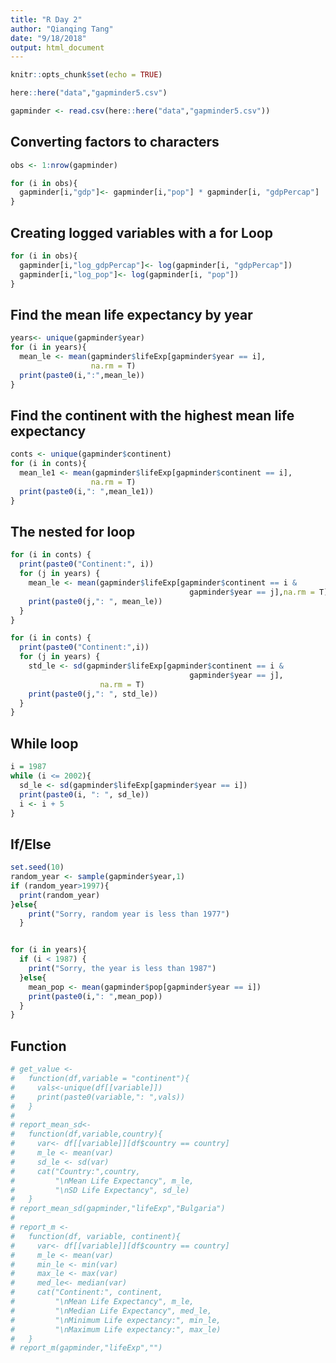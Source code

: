```yaml
---
title: "R Day 2"
author: "Qianqing Tang"
date: "9/18/2018"
output: html_document
---
```


```r
knitr::opts_chunk$set(echo = TRUE)
```

```r
here::here("data","gapminder5.csv")

gapminder <- read.csv(here::here("data","gapminder5.csv"))
```

## Converting factors to characters

```r
obs <- 1:nrow(gapminder)

for (i in obs){
  gapminder[i,"gdp"]<- gapminder[i,"pop"] * gapminder[i, "gdpPercap"]
}
```

## Creating logged variables with a for Loop
```r

for (i in obs){
  gapminder[i,"log_gdpPercap"]<- log(gapminder[i, "gdpPercap"])
  gapminder[i,"log_pop"]<- log(gapminder[i, "pop"])
}
```

## Find the mean life expectancy by year
```r
years<- unique(gapminder$year)
for (i in years){
  mean_le <- mean(gapminder$lifeExp[gapminder$year == i],
                  na.rm = T)
  print(paste0(i,":",mean_le))
}
```

## Find the continent with the highest mean life expectancy
```r
conts <- unique(gapminder$continent)
for (i in conts){
  mean_le1 <- mean(gapminder$lifeExp[gapminder$continent == i],
                  na.rm = T)
  print(paste0(i,": ",mean_le1))
}
```

## The nested for loop
```r
for (i in conts) {
  print(paste0("Continent:", i))
  for (j in years) {
    mean_le <- mean(gapminder$lifeExp[gapminder$continent == i &
                                        gapminder$year == j],na.rm = T)
    print(paste0(j,": ", mean_le))
  }
}

for (i in conts) {
  print(paste0("Continent:",i))
  for (j in years) {
    std_le <- sd(gapminder$lifeExp[gapminder$continent == i &
                                        gapminder$year == j],
                    na.rm = T)
    print(paste0(j,": ", std_le))
  }
}
```

## While loop
```r
i = 1987
while (i <= 2002){
  sd_le <- sd(gapminder$lifeExp[gapminder$year == i])
  print(paste0(i, ": ", sd_le))
  i <- i + 5
}
```

## If/Else
```r
set.seed(10)
random_year <- sample(gapminder$year,1)
if (random_year>1997){
  print(random_year)
}else{
    print("Sorry, random year is less than 1977")
  }


for (i in years){
  if (i < 1987) {
    print("Sorry, the year is less than 1987")
  }else{
    mean_pop <- mean(gapminder$pop[gapminder$year == i])
    print(paste0(i,": ",mean_pop))
  }
}
```

## Function
```r
# get_value <-
#   function(df,variable = "continent"){
#     vals<-unique(df[[variable]])
#     print(paste0(variable,": ",vals))
#   }
# 
# report_mean_sd<-
#   function(df,variable,country){
#     var<- df[[variable]][df$country == country]
#     m_le <- mean(var)
#     sd_le <- sd(var)
#     cat("Country:",country,
#         "\nMean Life Expectancy", m_le,
#         "\nSD Life Expectancy", sd_le)
#   }
# report_mean_sd(gapminder,"lifeExp","Bulgaria")
# 
# report_m <-
#   function(df, variable, continent){
#     var<- df[[variable]][df$country == country]
#     m_le <- mean(var)
#     min_le <- min(var)
#     max_le <- max(var)
#     med_le<- median(var)
#     cat("Continent:", continent,
#         "\nMean Life Expectancy", m_le,
#         "\nMedian Life Expectancy", med_le,
#         "\nMinimum Life expectancy:", min_le,
#         "\nMaximum Life expectancy:", max_le)
#   }
# report_m(gapminder,"lifeExp","")
```

